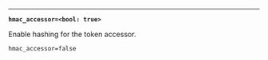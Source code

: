 ---

<a id="arg-format" />

**`hmac_accessor=<bool: true>`**

Enable hashing for the token accessor.

```text
hmac_accessor=false
```

